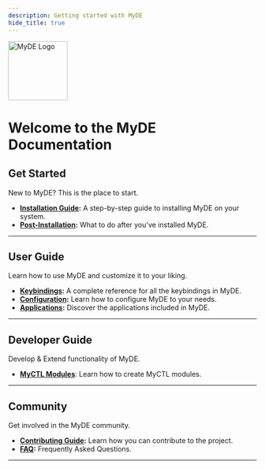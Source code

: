 ```yaml
---
description: Getting started with MyDE
hide_title: true
---
```



<div style={{ textAlign: "center" }}>
  <img src={useBaseUrl("/img/icon.png")} alt="MyDE Logo" width="120" />
  <h1 className="myde-title">Welcome to the MyDE Documentation</h1>
</div>


## Get Started

New to MyDE? This is the place to start.

- **[Installation Guide](./get-started/install.mdx):** A step-by-step guide to installing MyDE on your system.
- **[Post-Installation](./get-started/post-installation.mdx):** What to do after you've installed MyDE.

---

## User Guide

Learn how to use MyDE and customize it to your liking.

- **[Keybindings](./user-guide/keybinds.md):** A complete reference for all the keybindings in MyDE.
- **[Configuration](./user-guide/configuration.mdx):** Learn how to configure MyDE to your needs.
- **[Applications](./user-guide/applications.mdx):** Discover the applications included in MyDE.

---

## Developer Guide

Develop & Extend functionality of MyDE.

- **[MyCTL Modules](./dev-guide/myctl-modules.mdx)**: Learn how to create MyCTL modules.

---

## Community

Get involved in the MyDE community.

- **[Contributing Guide](./contributing.mdx):** Learn how you can contribute to the project.
- **[FAQ](./faq.mdx):** Frequently Asked Questions.

---
